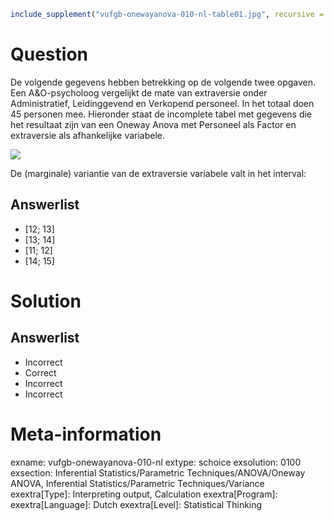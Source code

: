 ```r
include_supplement("vufgb-onewayanova-010-nl-table01.jpg", recursive = TRUE)
```

Question
========

De volgende gegevens hebben betrekking op de volgende twee opgaven. Een A&O-psycholoog vergelijkt de mate van extraversie onder Administratief, Leidinggevend en Verkopend personeel. In het totaal doen 45 personen mee. Hieronder staat de incomplete tabel met gegevens die het resultaat zijn van
een Oneway Anova met Personeel als Factor en extraversie als afhankelijke variabele.

![](vufgb-onewayanova-010-nl-table01.jpg)

De (marginale) variantie van de extraversie variabele valt in het interval:
  
Answerlist
----------
* [12; 13]
* [13; 14]
* [11; 12]
* [14; 15]

Solution
========

Answerlist
----------
* Incorrect
* Correct
* Incorrect
* Incorrect

Meta-information
================
exname: vufgb-onewayanova-010-nl
extype: schoice
exsolution: 0100
exsection: Inferential Statistics/Parametric Techniques/ANOVA/Oneway ANOVA, Inferential Statistics/Parametric Techniques/Variance
exextra[Type]: Interpreting output, Calculation
exextra[Program]: 
exextra[Language]: Dutch
exextra[Level]: Statistical Thinking
